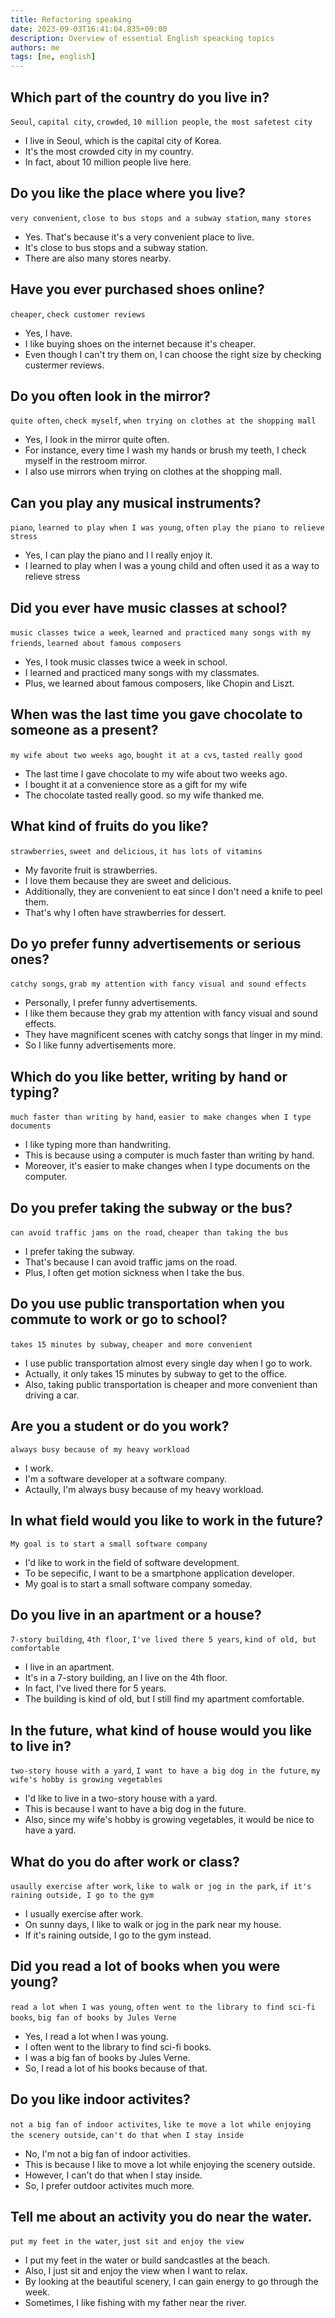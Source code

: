 ```yaml
---
title: Refactoring speaking
date: 2023-09-03T16:41:04.835+09:00
description: Overview of essential English speacking topics
authors: me
tags: [me, english]
---
```


## Which part of the country do you live in?

`Seoul`, `capital city`, `crowded`, `10 million people`, `the most safetest city`

- I live in Seoul, which is the capital city of Korea.
- It's the most crowded city in my country.
- In fact, about 10 million people live here.

## Do you like the place where you live?

`very convenient`, `close to bus stops and a subway station`, `many stores`

- Yes. That's because it's a very convenient place to live.
- It's close to bus stops and a subway station.
- There are also many stores nearby.

## Have you ever purchased shoes online?

`cheaper`, `check customer reviews`

- Yes, I have.
- I like buying shoes on the internet because it's cheaper.
- Even though I can't try them on, I can choose the right size by checking custermer reviews.

## Do you often look in the mirror?

`quite often`, `check myself`, `when trying on clothes at the shopping mall`

- Yes, I look in the mirror quite often.
- For instance, every time I wash my hands or brush my teeth, I check myself in the restroom mirror.
- I also use mirrors when trying on clothes at the shopping mall.

## Can you play any musical instruments?

`piano`, `learned to play when I was young`, `often play the piano to relieve stress`

- Yes, I can play the piano and I l really enjoy it.
- I learned to play when I was a young child and often used it as a way to relieve stress

## Did you ever have music classes at school?

`music classes twice a week`, `learned and practiced many songs with my friends`, `learned about famous composers`

- Yes, I took music classes twice a week in school.
- I learned and practiced many songs with my classmates.
- Plus, we learned about famous composers, like Chopin and Liszt.

## When was the last time you gave chocolate to someone as a present?

`my wife about two weeks ago`, `bought it at a cvs`, `tasted really good`

- The last time I gave chocolate to my wife about two weeks ago.
- I bought it at a convenience store as a gift for my wife
- The chocolate tasted really good. so my wife thanked me.

## What kind of fruits do you like?

`strawberries`, `sweet and delicious`, `it has lots of vitamins`

- My favorite fruit is strawberries.
- I love them because they are sweet and delicious.
- Additionally, they are convenient to eat since I don't need a knife to peel them.
- That's why I often have strawberries for dessert.

## Do yo prefer funny advertisements or serious ones?

`catchy songs`, `grab my attention with fancy visual and sound effects`

- Personally, I prefer funny advertisements.
- I like them because they grab my attention with fancy visual and sound effects.
- They have magnificent scenes with catchy songs that linger in my mind.
- So I like funny advertisements more.

## Which do you like better, writing by hand or typing?

`much faster than writing by hand`, `easier to make changes when I type documents`

- I like typing more than handwriting.
- This is because using a computer is much faster than writing by hand.
- Moreover, it's easier to make changes when I type documents on the computer.

## Do you prefer taking the subway or the bus?

`can avoid traffic jams on the road`, `cheaper than taking the bus`

- I prefer taking the subway.
- That's because I can avoid traffic jams on the road.
- Plus, I often get motion sickness when I take the bus.

## Do you use public transportation when you commute to work or go to school?

`takes 15 minutes by subway`, `cheaper and more convenient`

- I use public transportation almost every single day when I go to work.
- Actually, it only takes 15 minutes by subway to get to the office.
- Also, taking public transportation is cheaper and more convenient than driving a car.

## Are you a student or do you work?

`always busy because of my heavy workload`

- I work.
- I'm a software developer at a software company.
- Actaully, I'm always busy because of my heavy workload.

## In what field would you like to work in the future?

`My goal is to start a small software company`

- I'd like to work in the field of software development.
- To be sepecific, I want to be a smartphone application developer.
- My goal is to start a small software company someday.

## Do you live in an apartment or a house?

`7-story building`, `4th floor`, `I've lived there 5 years`, `kind of old, but comfortable`

- I live in an apartment.
- It's in a 7-story building, an I live on the 4th floor.
- In fact, I've lived there for 5 years.
- The building is kind of old, but I still find my apartment comfortable.

## In the future, what kind of house would you like to live in?

`two-story house with a yard`, `I want to have a big dog in the future`, `my wife's hobby is growing vegetables`

- I'd like to live in a two-story house with a yard.
- This is because I want to have a big dog in the future.
- Also, since my wife's hobby is growing vegetables, it would be nice to have a yard.

## What do you do after work or class?

`usaully exercise after work`, `like to walk or jog in the park`, `if it's raining outside, I go to the gym`

- I usually exercise after work.
- On sunny days, I like to walk or jog in the park near my house.
- If it's raining outside, I go to the gym instead.

## Did you read a lot of books when you were young?

`read a lot when I was young`, `often went to the library to find sci-fi books`, `big fan of books by Jules Verne`

- Yes, I read a lot when I was young.
- I often went to the library to find sci-fi books.
- I was a big fan of books by Jules Verne.
- So, I read a lot of his books because of that.

## Do you like indoor activites?

`not a big fan of indoor activites`, `like te move a lot while enjoying the scenery outside`, `can't do that when I stay inside`

- No, I'm not a big fan of indoor activities.
- This is because I like to move a lot while enjoying the scenery outside.
- However, I can't do that when I stay inside.
- So, I prefer outdoor activites much more.

## Tell me about an activity you do near the water.

`put my feet in the water`, `just sit and enjoy the view`

- I put my feet in the water or build sandcastles at the beach.
- Also, I just sit and enjoy the view when I want to relax.
- By looking at the beautiful scenery, I can gain energy to go through the week.
- Sometimes, I like fishing with my father near the river.
